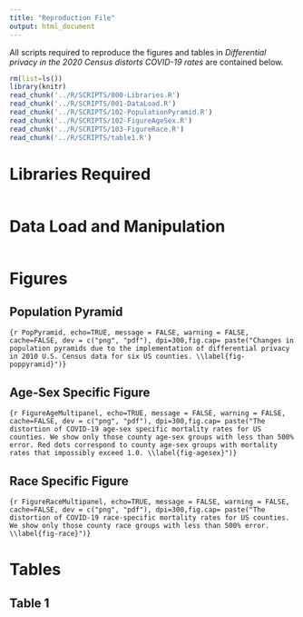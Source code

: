 ```yaml
---
title: "Reproduction File"
output: html_document
---
```


All scripts required to reproduce the figures and tables in *Differential privacy in the 2020 Census distorts COVID-19 rates* are contained below.


```r
rm(list=ls())
library(knitr)
read_chunk('../R/SCRIPTS/000-Libraries.R')
read_chunk('../R/SCRIPTS/001-DataLoad.R')
read_chunk('../R/SCRIPTS/102-PopulationPyramid.R')
read_chunk('../R/SCRIPTS/102-FigureAgeSex.R')
read_chunk('../R/SCRIPTS/103-FigureRace.R')
read_chunk('../R/SCRIPTS/table1.R')
```
# Libraries Required

```r
```

# Data Load and Manipulation
```r
```

# Figures
## Population Pyramid

```{r PopPyramid, echo=TRUE, message = FALSE, warning = FALSE, cache=FALSE, dev = c("png", "pdf"), dpi=300,fig.cap= paste("Changes in population pyramids due to the implementation of differential privacy in 2010 U.S. Census data for six US counties. \\label{fig-poppyramid}")} 
```

## Age-Sex Specific Figure

```{r FigureAgeMultipanel, echo=TRUE, message = FALSE, warning = FALSE, cache=FALSE, dev = c("png", "pdf"), dpi=300,fig.cap= paste("The distortion of COVID-19 age-sex specific mortality rates for US counties. We show only those county age-sex groups with less than 500% error. Red dots correspond to county age-sex groups with mortality rates that impossibly exceed 1.0. \\label{fig-agesex}")} 
```

## Race Specific Figure

```{r FigureRaceMultipanel, echo=TRUE, message = FALSE, warning = FALSE, cache=FALSE, dev = c("png", "pdf"), dpi=300,fig.cap= paste("The distortion of COVID-19 race-specific mortality rates for US counties. We show only those county race groups with less than 500% error. \\label{fig-race}")} 
```

# Tables
## Table 1

```r
```
